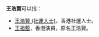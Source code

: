 '''王浩賢'''可以指：
*[[王浩賢_(社運人士)|王浩賢 (社運人士)]]，香港社運人士。
*[[王祖藍|王祖藍]]，香港演員，原名王浩賢。
{{disambig|H|Cat=三字王姓人名消歧义}}